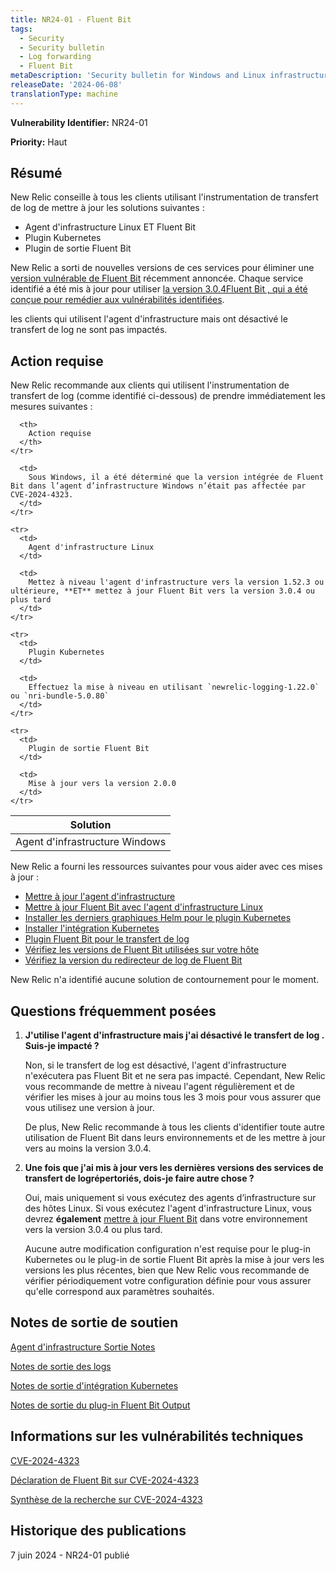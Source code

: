 ```yaml
---
title: NR24-01 - Fluent Bit
tags:
  - Security
  - Security bulletin
  - Log forwarding
  - Fluent Bit
metaDescription: 'Security bulletin for Windows and Linux infrastructure agent and Fluent Bit, the Kubernetes plugin, and the Fluent Bit output plugin.'
releaseDate: '2024-06-08'
translationType: machine
---
```


<DNT>**Vulnerability Identifier:**</DNT> NR24-01

<DNT>**Priority:**</DNT> Haut

## Résumé

New Relic conseille à tous les clients utilisant l'instrumentation de transfert de log de mettre à jour les solutions suivantes :

* Agent d'infrastructure Linux ET Fluent Bit
* Plugin Kubernetes
* Plugin de sortie Fluent Bit

New Relic a sorti de nouvelles versions de ces services pour éliminer une [version vulnérable de Fluent Bit](https://nvd.nist.gov/vuln/detail/CVE-2024-4323) récemment annoncée. Chaque service identifié a été mis à jour pour utiliser [la version 3.0.4Fluent Bit , qui a été conçue pour remédier aux vulnérabilités identifiées](https://fluentbit.io/blog/2024/05/21/statement-on-cve-2024-4323-and-its-fix/).

les clients qui utilisent l'agent d'infrastructure mais ont désactivé le transfert de log ne sont pas impactés.

## Action requise

New Relic recommande aux clients qui utilisent l'instrumentation de transfert de log (comme identifié ci-dessous) de prendre immédiatement les mesures suivantes :

<table>
  <thead>
    <tr>
      <th>
        Solution
      </th>

      <th>
        Action requise
      </th>
    </tr>
  </thead>

  <tbody>
    <tr>
      <td>
        Agent d'infrastructure Windows
      </td>

      <td>
        Sous Windows, il a été déterminé que la version intégrée de Fluent Bit dans l’agent d’infrastructure Windows n’était pas affectée par CVE-2024-4323.
      </td>
    </tr>

    <tr>
      <td>
        Agent d'infrastructure Linux
      </td>

      <td>
        Mettez à niveau l'agent d'infrastructure vers la version 1.52.3 ou ultérieure, **ET** mettez à jour Fluent Bit vers la version 3.0.4 ou plus tard
      </td>
    </tr>

    <tr>
      <td>
        Plugin Kubernetes
      </td>

      <td>
        Effectuez la mise à niveau en utilisant `newrelic-logging-1.22.0` ou `nri-bundle-5.0.80`
      </td>
    </tr>

    <tr>
      <td>
        Plugin de sortie Fluent Bit
      </td>

      <td>
        Mise à jour vers la version 2.0.0
      </td>
    </tr>
  </tbody>
</table>

New Relic a fourni les ressources suivantes pour vous aider avec ces mises à jour :

* [Mettre à jour l'agent d'infrastructure](/docs/infrastructure/install-infrastructure-agent/update-or-uninstall/update-infrastructure-agent/)
* [Mettre à jour Fluent Bit avec l'agent d'infrastructure Linux](/docs/logs/forward-logs/forward-your-logs-using-infrastructure-agent/#install-fb-version)
* [Installer les derniers graphiques Helm pour le plugin Kubernetes](https://github.com/newrelic/helm-charts/tree/master?tab=readme-ov-file#Installthecharts)
* [Installer l'intégration Kubernetes](/docs/kubernetes-pixie/kubernetes-integration/installation/kubernetes-integration-install-configure/)
* [Plugin Fluent Bit pour le transfert de log](/docs/logs/forward-logs/fluent-bit-plugin-log-forwarding/)
* [Vérifiez les versions de Fluent Bit utilisées sur votre hôte](/docs/infrastructure/infrastructure-ui-pages/infrastructure-inventory-page-search-your-entire-infrastructure/#search)
* [Vérifiez la version du redirecteur de log de Fluent Bit](/docs/logs/forward-logs/fluent-bit-plugin-log-forwarding/#upgrade-plugin)

New Relic n'a identifié aucune solution de contournement pour le moment.

## Questions fréquemment posées

1. **J'utilise l'agent d'infrastructure mais j'ai désactivé le transfert de log . Suis-je impacté ?**

   Non, si le transfert de log est désactivé, l'agent d'infrastructure n'exécutera pas Fluent Bit et ne sera pas impacté. Cependant, New Relic vous recommande de mettre à niveau l'agent régulièrement et de vérifier les mises à jour au moins tous les 3 mois pour vous assurer que vous utilisez une version à jour.

   De plus, New Relic recommande à tous les clients d'identifier toute autre utilisation de Fluent Bit dans leurs environnements et de les mettre à jour vers au moins la version 3.0.4.

2. **Une fois que j'ai mis à jour vers les dernières versions des services de transfert de logrépertoriés, dois-je faire autre chose ?**

   Oui, mais uniquement si vous exécutez des agents d’infrastructure sur des hôtes Linux. Si vous exécutez l'agent d'infrastructure Linux, vous devrez **également** [mettre à jour Fluent Bit](/docs/logs/forward-logs/forward-your-logs-using-infrastructure-agent/#install-fb-version) dans votre environnement vers la version 3.0.4 ou plus tard.

   Aucune autre modification configuration n'est requise pour le plug-in Kubernetes ou le plug-in de sortie Fluent Bit après la mise à jour vers les versions les plus récentes, bien que New Relic vous recommande de vérifier périodiquement votre configuration définie pour vous assurer qu'elle correspond aux paramètres souhaités.

## Notes de sortie de soutien

[Agent d'infrastructure Sortie Notes](/docs/release-notes/infrastructure-release-notes/infrastructure-agent-release-notes/)

[Notes de sortie des logs](/docs/release-notes/logs-release-notes/)

[Notes de sortie d'intégration Kubernetes](/docs/release-notes/infrastructure-release-notes/kubernetes-integration-release-notes/3/)

[Notes de sortie du plug-in Fluent Bit Output](https://github.com/newrelic/newrelic-fluent-bit-output/releases)

## Informations sur les vulnérabilités techniques

[CVE-2024-4323](https://cve.mitre.org/cgi-bin/cvename.cgi?name=CVE-2024-4323)

[Déclaration de Fluent Bit sur CVE-2024-4323](https://fluentbit.io/blog/2024/05/21/statement-on-cve-2024-4323-and-its-fix/)

[Synthèse de la recherche sur CVE-2024-4323](https://www.tenable.com/security/research/tra-2024-17)

## Historique des publications

7 juin 2024 - NR24-01 publié